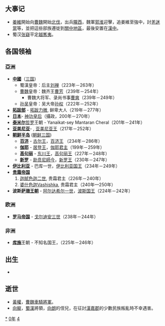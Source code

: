 {{yearTOC|240|曹魏'''[[正始_(曹芳)|正始]]元年'''；蜀汉'''[[延熙_(刘禅)|延熙]]三年'''；东吴'''[[赤烏|赤烏]]三年'''}}

== 大事记 ==
*[[姜維|姜維]]開始向[[曹魏|曹魏]]開始[[姜維北伐|北伐]]，出兵[[隴西|隴西]]，魏軍[[郭淮|郭淮]]迎擊，追姜維至強中，討[[羌|羌]][[迷當|迷當]]等，並把這些部族遷徙到[[關中地區|關中地區]]，最後安置在[[漢中|漢中]]。
*蜀汉[[张嶷|张嶷]]平定[[越嶲夷|越嶲夷]]。

== 各国领袖 ==
=== 亞洲 ===
*'''[[中國|中國]]'''（[[三国|三国]]）
**蜀漢皇帝：后主[[刘禅|刘禅]]（223年－263年）
**[[曹魏|曹魏]]皇帝：魏齐王[[曹芳|曹芳]]（239年－254年）
*** 曹魏大将军、录尚书事[[曹爽|曹爽]]（239年－249年）
**[[孙吴|孙吴]]皇帝：吴大帝[[孙权|孙权]]（222年－252年）
*'''[[拓跋部|拓跋部]]''' - [[拓跋力微|拓跋力微]], 鲜卑大人（219年－277年）
*'''[[日本|日本]]'''- [[神功皇后|神功皇后]]（攝政，200年－270年）
*'''[[泰米尔人|泰米尔]]'''[[哲罗|哲罗]]王朝 - Yanaikat-sey Mantaran Cheral（201年－241年）
*'''[[亚美尼亚|亚美尼亚]]'''- {{link-en|梯里达底二世 (亚美尼亚)|Tiridates II of Armenia|梯里达底二世}}, [[亚美尼亚君主列表|亚美尼亚王]]（217年－252年）
*'''[[朝鲜半岛|朝鲜半岛]]''' ([[朝鲜三国|朝鲜三国]])
**'''[[百济|百济]]''' - [[古尔王|古尔王]]，[[百济君主列表|百济王]] （234年－286年）
**'''[[伽耶|伽耶]]''' - [[居登王|居登王]]，[[朝鲜半岛君主列表|伽耶君主]]（199年－259年）
**'''[[高句丽|高句丽]]''' - [[东川王|东川王]]，[[高句丽君主列表|高句丽王]]（227年－248年）
**'''[[新罗|新罗]]''' - [[助贲尼師今|助贲尼師今]]，[[新罗君主列表|新罗王]]（230年－247年）
*'''[[高加索伊比利亚王国|伊比利亚]]''' - 巴库一世，[[格鲁吉亚君主列表|伊比利亚国王]]（234年－249年）
*'''[[贵霜帝国|贵霜帝国]]'''
*# [[迦腻色迦二世|迦腻色迦二世]], 贵霜君主（226年－240年）
*# [[婆什色迦Vashishka|婆什色迦Vashishka]], 贵霜君主（240年—250年）
*'''波斯[[萨珊王朝|萨珊王朝]]''' - [[阿尔达希尔一世|阿尔达希尔一世]]，[[伊朗君主列表|波斯国王]]（224年－242年）

=== 欧洲 ===
*'''[[罗马帝国|罗马帝国]]''' - [[戈尔迪安三世|戈尔迪安三世]]（238年－244年）

=== 非洲 ===
*'''[[库施|库施]]'''王朝 - 不知名国王，（225年－246年）

== 出生 ==
*

== 逝世 ==
{{Wikisource year mention}}
*[[黃權|黃權]]，[[曹魏|曹魏]][[車騎將軍|車騎將軍]]。
*[[向寵|向寵]]，[[蜀漢|蜀漢]]將領，[[向朗|向朗]]的侄兒，在征討[[漢嘉郡|漢嘉郡]]的少數民族叛亂時不幸遇害。 

[[Category:240年|*]]
[[Category:240年代|0年]]
[[Category:3世纪各年|4]]